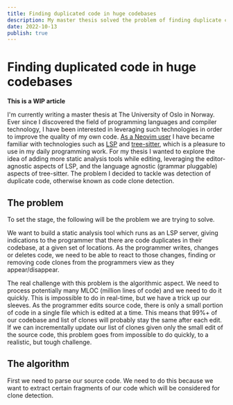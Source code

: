 ```yaml
---
title: Finding duplicated code in huge codebases
description: My master thesis solved the problem of finding duplicate code quickly in huge codebases
date: 2022-10-13
publish: true
---
```



# Finding duplicated code in huge codebases

**This is a WIP article**

I'm currently writing a master thesis at The University of Oslo in Norway. Ever since I
discovered the field of programming languages and compiler technology, I have been
interested in leveraging such technologies in order to improve the quality of my own code.
[As a Neovim user](/blog/posts/modernvim) I have became familiar with technologies such as
[LSP](https://microsoft.github.io/language-server-protocol/) and
[tree-sitter](https://tree-sitter.github.io/tree-sitter/), which is a pleasure to use in
my daily programming work. For my thesis I wanted to explore the idea of adding more static
analysis tools while editing, leveraging the editor-agnostic aspects of LSP, and the
language agnostic (grammar pluggable) aspects of tree-sitter. The problem I decided to
tackle was detection of duplicate code, otherwise known as code clone detection.

## The problem

To set the stage, the following will be the problem we are trying to solve. 

We want to build a static analysis tool which runs as an LSP server, giving indications to
the programmer that there are code duplicates in their codebase, at a given set of
locations. As the programmer writes, changes or deletes code, we need to be able to react to
those changes, finding or removing code clones from the programmers view as they appear/disappear.

The real challenge with this problem is the algorithmic aspect. We need to process
potentially many MLOC (million lines of code) and we need to do it quickly. This is
impossible to do in real-time, but we have a trick up our sleeves. As the programmer edits
source code, there is only a small portion of code in a single file which is edited at a
time. This means that 99%+ of our codebase and list of clones will probably stay the same after each
edit. If we can incrementally update our list of clones given only the small edit of the
source code, this problem goes from impossible to do quickly, to a realistic, but tough
challenge.


## The algorithm

First we need to parse our source code. We need to do this because we want to extract
certain fragments of our code which will be considered for clone detection.

